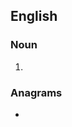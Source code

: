 ==English==

===Noun===
{{head|en|noun plural form}}

# {{plural of|peculator|lang=en}}

===Anagrams===
* {{anagrams|en|copulaters|outparcels|outplacers|speculator}}